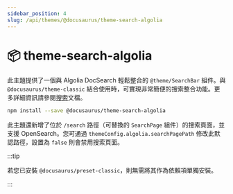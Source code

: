 ```yaml
---
sidebar_position: 4
slug: /api/themes/@docusaurus/theme-search-algolia
---
```


# 📦 theme-search-algolia

此主題提供了一個與 Algolia DocSearch 輕鬆整合的 `@theme/SearchBar` 組件。與 `@docusaurus/theme-classic` 結合使用時，可實現非常簡便的搜索整合功能。更多詳細資訊請參閱[搜索](../../search.mdx)文檔。

```bash npm2yarn
npm install --save @docusaurus/theme-search-algolia
```

此主題還新增了位於 `/search` 路徑（可替換的 `SearchPage` 組件）的搜索頁面，並支援 OpenSearch。您可通過 `themeConfig.algolia.searchPagePath` 修改此默認路徑，設置為 `false` 則會禁用搜索頁面。

:::tip

若您已安裝 `@docusaurus/preset-classic`，則無需將其作為依賴項單獨安裝。

:::
